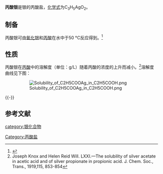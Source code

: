 {{chembox
| Verifiedfields = 
| Watchedfields = 
| verifiedrevid = 
| Name = 丙酸银
| NameEn = Silver propionate
| ImageFile = Silver propionate.png
| ImageSize = 
| ImageName = 
| IUPACName = 
| OtherNames = 
|Section1={{Chembox Identifiers
| CASNo_Ref = {{cascite|correct|CAS}}
| CASNo = 5489-14-5
| UNII_Ref = 
| UNII = 
| EINECS = 
| PubChem = 
| InChI = 
| SMILES = 
  }}
|Section3={{Chembox Properties
| Formula = CH<sub>3</sub>CH<sub>2</sub>COOAg
| MolarMass = 180.941
| Appearance = 
| Solubility = 8.42g/L(20℃)<BR>20.3g/L(80℃)
| MeltingPt = 
| MeltingPt_notes = 
| Density = 2.687g/cm<sup>3</sup>
  }}
}}
'''丙酸银'''是银的丙酸盐，[[化学式|化学式]]为C<sub>3</sub>H<sub>5</sub>AgO<sub>2</sub>。

==制备==
丙酸银可由[[氧化银|氧化银]]和[[丙酸|丙酸]]在水中于50 °C反应得到。<ref>{{cite journal|journal=Inorganica Chimica Acta|volume=12|issue=1|language=en|date=1975-01|pages=163–166|doi=10.1016/S0020-1693(00)89855-2|url=https://linkinghub.elsevier.com/retrieve/pii/S0020169300898552|title=Silver(I) carboxylates. I. Mass spectra and low frequency infrared spectra|accessdate=2020-04-23|author=S.K. Adams, D.A. Edwards, R. Richards|archive-date=2018-06-14|archive-url=https://web.archive.org/web/20180614035240/https://linkinghub.elsevier.com/retrieve/pii/S0020169300898552|dead-url=no}}</ref>
==性质==
丙酸银在[[丙酸|丙酸]]中的溶解度（单位：g/L）随着丙酸的浓度的上升而减小。<ref>Joseph Knox and Helen Reid Will. LXXI.—The solubility of silver acetate in acetic acid and of silver propionate in propionic acid. J. Chem. Soc., Trans., 1919,115, 853-854</ref>溶解度曲线见下图：
:[[File:Solubility_of_C2H5COOAg_in_C2H5COOH.png|left]]
{{-}}
==参考文献==
{{reflist}}

{{银化合物}}
{{丙酸盐}}
[[category:银化合物|category:银化合物]]
[[Category:丙酸盐|Category:丙酸盐]]